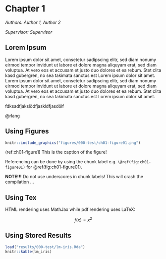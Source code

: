 # Chapter 1

*Authors: Author 1, Author 2*

*Supervisor: Supervisor*

## Lorem Ipsum

Lorem ipsum dolor sit amet, consetetur sadipscing elitr, sed diam nonumy eirmod tempor invidunt ut labore et dolore magna aliquyam erat, sed diam voluptua. At vero eos et accusam et justo duo dolores et ea rebum. Stet clita kasd gubergren, no sea takimata sanctus est Lorem ipsum dolor sit amet. Lorem ipsum dolor sit amet, consetetur sadipscing elitr, sed diam nonumy eirmod tempor invidunt ut labore et dolore magna aliquyam erat, sed diam voluptua. At vero eos et accusam et justo duo dolores et ea rebum. Stet clita kasd gubergren, no sea takimata sanctus est Lorem ipsum dolor sit amet.


fdksadfjakslödfjaskldfjasdölf

@rlang

## Using Figures

```r
knitr::include_graphics("figures/000-test/ch01-figure01.png")
```
(ref:ch01-figure1) This is the caption of the figure!

Referencing can be done by using the chunk label e.g. `\@ref(fig:ch01-figure01)` for \@ref(fig:ch01-figure01).

__NOTE!!!__ Do not use underscores in chunk labels! This will crash the compilation ...

## Using Tex

HTML rendering uses MathJax while pdf rendering uses LaTeX:

$$
f(x) = x^2
$$

## Using Stored Results

```r
load("results/000-test/lm-iris.Rda")
knitr::kable(lm_iris)
```

